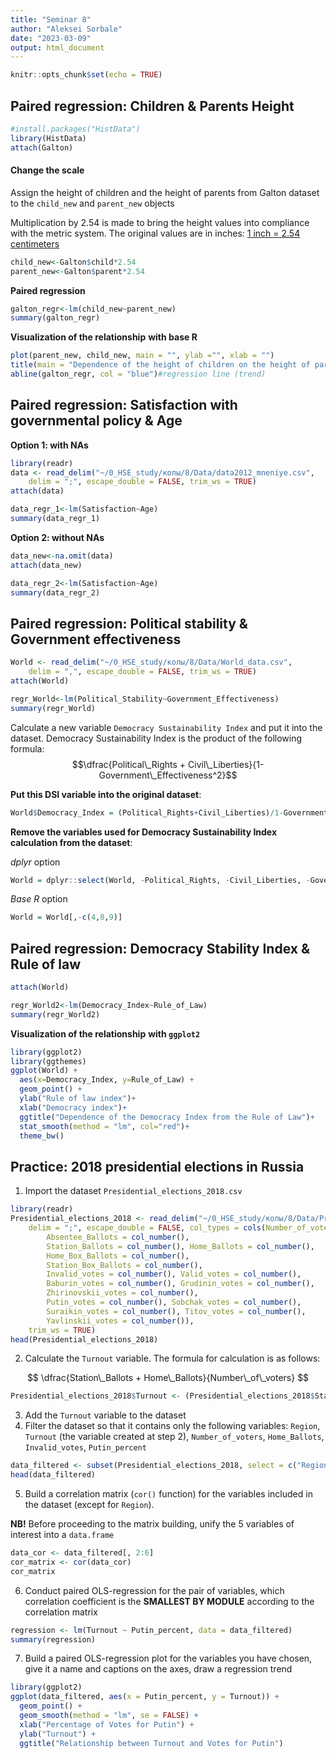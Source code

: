 ```yaml
---
title: "Seminar 8"
author: "Aleksei Sorbale"
date: "2023-03-09"
output: html_document
---
```


```r
knitr::opts_chunk$set(echo = TRUE)
```

## **Paired regression: Children & Parents Height**

```r
#install.packages("HistData")
library(HistData)
attach(Galton)
```

#### Change the scale

Assign the height of children and the height of parents from Galton dataset to the `child_new` and `parent_new` objects

Multiplication by 2.54 is made to bring the height values into compliance with the metric system. The original values are in inches: [1 inch = 2.54 centimeters]{.underline}

```r
child_new<-Galton$child*2.54 
parent_new<-Galton$parent*2.54
```

**Paired regression**

```r
galton_regr<-lm(child_new~parent_new)
summary(galton_regr)
```

**Visualization of the relationship** **with base R**

```r
plot(parent_new, child_new, main = "", ylab ="", xlab = "")
title(main = "Dependence of the height of children on the height of parents", ylab="Children height", xlab="Parents height")
abline(galton_regr, col = "blue")#regression line (trend)
```

## Paired regression: Satisfaction with governmental policy & Age

**Option 1: with NAs**

```r
library(readr)
data <- read_delim("~/0_HSE_study/колы/8/Data/data2012_mneniye.csv", 
    delim = ";", escape_double = FALSE, trim_ws = TRUE)
attach(data)
```

```r
data_regr_1<-lm(Satisfaction~Age)
summary(data_regr_1)
```

**Option 2: without NAs**

```r
data_new<-na.omit(data)
attach(data_new)

data_regr_2<-lm(Satisfaction~Age)
summary(data_regr_2)
```

## Paired regression: Political stability & Government effectiveness

```r
World <- read_delim("~/0_HSE_study/колы/8/Data/World_data.csv", 
    delim = ",", escape_double = FALSE, trim_ws = TRUE)
attach(World)
```

```r
regr_World<-lm(Political_Stability~Government_Effectiveness)
summary(regr_World)
```

Calculate a new variable `Democracy Sustainability Index` and put it into the dataset. Democracy Sustainability Index is the product of the following formula: $$\dfrac{Political\_Rights + Civil\_Liberties}{1-Government\_Effectiveness^2}$$

**Put this DSI variable into the original dataset**:

```r
World$Democracy_Index = (Political_Rights+Civil_Liberties)/1-Government_Effectiveness^2
```

**Remove the variables used for Democracy Sustainability Index calculation from the dataset**:

*dplyr* option

```r
World = dplyr::select(World, -Political_Rights, -Civil_Liberties, -Government_Effectiveness)
```

*Base R* option

```r
World = World[,-c(4,8,9)]
```

## Paired regression: Democracy Stability Index & Rule of law

```r
attach(World)

regr_World2<-lm(Democracy_Index~Rule_of_Law)
summary(regr_World2)
```

**Visualization of the relationship** **with `ggplot2`**

```r
library(ggplot2)
library(ggthemes)
ggplot(World) + 
  aes(x=Democracy_Index, y=Rule_of_Law) +
  geom_point() +
  ylab("Rule of law index")+
  xlab("Democracy index")+
  ggtitle("Dependence of the Democracy Index from the Rule of Law")+
  stat_smooth(method = "lm", col="red")+
  theme_bw()

```

## Practice: 2018 presidential elections in Russia

1.  Import the dataset `Presidential_elections_2018.csv`

```r
library(readr)
Presidential_elections_2018 <- read_delim("~/0_HSE_study/колы/8/Data/Presidential_elections_2018.csv", 
    delim = ";", escape_double = FALSE, col_types = cols(Number_of_voters = col_number(), 
        Absentee_Ballots = col_number(), 
        Station_Ballots = col_number(), Home_Ballots = col_number(), 
        Home_Box_Ballots = col_number(), 
        Station_Box_Ballots = col_number(), 
        Invalid_votes = col_number(), Valid_votes = col_number(), 
        Baburin_votes = col_number(), Grudinin_votes = col_number(), 
        Zhirinovskii_votes = col_number(), 
        Putin_votes = col_number(), Sobchak_votes = col_number(), 
        Suraikin_votes = col_number(), Titov_votes = col_number(), 
        Yavlinskii_votes = col_number()), 
    trim_ws = TRUE)
head(Presidential_elections_2018)
```

2.  Calculate the `Turnout` variable. The formula for calculation is as follows:

$$
\dfrac{Station\_Ballots + Home\_Ballots}{Number\_of\_voters}
$$
```r
Presidential_elections_2018$Turnout <- (Presidential_elections_2018$Station_Ballots + Presidential_elections_2018$Home_Ballots) / Presidential_elections_2018$Number_of_voters
```

3.  Add the `Turnout` variable to the dataset
4.  Filter the dataset so that it contains only the following variables: `Region`, `Turnout` (the variable created at step 2), `Number_of_voters`, `Home_Ballots`, `Invalid_votes`, `Putin_percent`

```r
data_filtered <- subset(Presidential_elections_2018, select = c("Region", "Turnout", "Number_of_voters", "Home_Ballots", "Invalid_votes", "Putin_percent"))
head(data_filtered)
```

5.  Build a correlation matrix (`cor()` function) for the variables included in the dataset (except for `Region`).

**NB!** Before proceeding to the matrix building, unify the 5 variables of interest into a `data.frame`

```r
data_cor <- data_filtered[, 2:6]
cor_matrix <- cor(data_cor)
cor_matrix
```


6.  Conduct paired OLS-regression for the pair of variables, which correlation coefficient is the **SMALLEST BY MODULE** according to the correlation matrix

```r
regression <- lm(Turnout ~ Putin_percent, data = data_filtered)
summary(regression)
```

7.  Build a paired OLS-regression plot for the variables you have chosen, give it a name and captions on the axes, draw a regression trend

```r
library(ggplot2)
ggplot(data_filtered, aes(x = Putin_percent, y = Turnout)) +
  geom_point() +
  geom_smooth(method = "lm", se = FALSE) +
  xlab("Percentage of Votes for Putin") +
  ylab("Turnout") +
  ggtitle("Relationship between Turnout and Votes for Putin")

```

